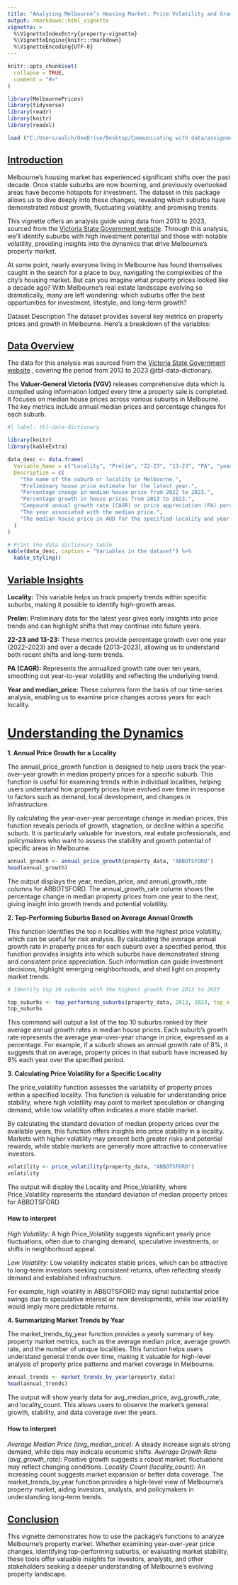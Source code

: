 ```yaml
---
title: "Analyzing Melbourne’s Housing Market: Price Volatility and Growth Trends (2013-2023)"
output: rmarkdown::html_vignette
vignette: >
  %\VignetteIndexEntry{property-vignette}
  %\VignetteEngine{knitr::rmarkdown}
  %\VignetteEncoding{UTF-8}
---
```


```r
knitr::opts_chunk$set(
  collapse = TRUE,
  comment = "#>"
)
```

```r
library(MelbournePrices)
library(tidyverse)
library(readr)
library(knitr)
library(readxl)
```

```r
load ("C:/Users/aalch/OneDrive/Desktop/Communicating with data/assignment-4-packages-and-shiny-apps-Saumya6915/data/property_data_wide.rda")

```


## <u> Introduction </u>

Melbourne's housing market has experienced significant shifts over the past decade. Once stable suburbs are now booming, and previously overlooked areas have become hotspots for investment. The dataset in this package allows us to dive deeply into these changes, revealing which suburbs have demonstrated robust growth, fluctuating volatility, and promising trends.

This vignette offers an analysis guide using data from 2013 to 2023, sourced from the [Victoria State Government website](https://www.land.vic.gov.au/valuations/resources-and-reports/property-sales-statistics). Through this analysis, we’ll identify suburbs with high investment potential and those with notable volatility, providing insights into the dynamics that drive Melbourne’s property market.

At some point, nearly everyone living in Melbourne has found themselves caught in the search for a place to buy, navigating the complexities of the city's housing market. But can you imagine what property prices looked like a decade ago? With Melbourne's real estate landscape evolving so dramatically, many are left wondering: which suburbs offer the best opportunities for investment, lifestyle, and long-term growth?

Dataset Description
The dataset provides several key metrics on property prices and growth in Melbourne. Here’s a breakdown of the variables:

## <u>Data Overview</u>

The data for this analysis was sourced from the [Victoria State Government website](https://www.land.vic.gov.au/valuations/resources-and-reports/property-sales-statistics) , covering the period from 2013 to 2023 @tbl-data-dictionary. 

The **Valuer-General Victoria (VGV)** releases comprehensive data which is compiled using information lodged every time a property sale is completed. It focuses on median house prices across various suburbs in Melbourne. The key metrics include annual median prices and percentage changes for each suburb.


```r
#| label: tbl-data-dictionary

library(knitr)
library(kableExtra)

data_desc <- data.frame(
  Variable_Name = c("Locality", "Prelim", "22-23", "13-23", "PA", "year", "median_price"),
  Description = c(
    "The name of the suburb or locality in Melbourne.",
    "Preliminary house price estimate for the latest year.",
    "Percentage change in median house price from 2022 to 2023.",
    "Percentage growth in house prices from 2013 to 2023.",
    "Compound annual growth rate (CAGR) or price appreciation (PA) percentage.",
    "The year associated with the median price.",
    "The median house price in AUD for the specified locality and year."
  )
)

# Print the data dictionary table
kable(data_desc, caption = "Variables in the dataset") %>%
  kable_styling()

```

## <u>Variable Insights</u>

**Locality:** This variable helps us track property trends within specific suburbs, making it possible to identify high-growth areas.

**Prelim:** Preliminary data for the latest year gives early insights into price trends and can highlight shifts that may continue into future years.

**22-23 and 13-23:** These metrics provide percentage growth over one year (2022–2023) and over a decade (2013–2023), allowing us to understand both recent shifts and long-term trends.

**PA (CAGR):** Represents the annualized growth rate over ten years, smoothing out year-to-year volatility and reflecting the underlying trend.

**Year and median_price:** These columns form the basis of our time-series analysis, enabling us to examine price changes across years for each locality.

# <u>Understanding the Dynamics</u>

**1. Annual Price Growth for a Locality**

The annual_price_growth function is designed to help users track the year-over-year growth in median property prices for a specific suburb. This function is useful for examining trends within individual localities, helping users understand how property prices have evolved over time in response to factors such as demand, local development, and changes in infrastructure.

By calculating the year-over-year percentage change in median prices, this function reveals periods of growth, stagnation, or decline within a specific suburb. It is particularly valuable for investors, real estate professionals, and policymakers who want to assess the stability and growth potential of specific areas in Melbourne.

```r
annual_growth <- annual_price_growth(property_data, "ABBOTSFORD")
head(annual_growth)
```

The output displays the year, median_price, and annual_growth_rate columns for ABBOTSFORD. The annual_growth_rate column shows the percentage change in median property prices from one year to the next, giving insight into growth trends and potential volatility.

**2. Top-Performing Suburbs Based on Average Annual Growth **

This function identifies the top n localities with the highest price volatility, which can be useful for risk analysis. By calculating the average annual growth rate in property prices for each suburb over a specified period, this function provides insights into which suburbs have demonstrated strong and consistent price appreciation. Such information can guide investment decisions, highlight emerging neighborhoods, and shed light on property market trends.

```r
# Identify top 10 suburbs with the highest growth from 2013 to 2023

top_suburbs <- top_performing_suburbs(property_data, 2013, 2023, top_n = 10)
top_suburbs
```

This command will output a list of the top 10 suburbs ranked by their average annual growth rates in median house prices. Each suburb's growth rate represents the average year-over-year change in price, expressed as a percentage. For example, if a suburb shows an annual growth rate of 8%, it suggests that on average, property prices in that suburb have increased by 8% each year over the specified period.

**3. Calculating Price Volatility for a Specific Locality **

The price_volatility function assesses the variability of property prices within a specified locality. This function is valuable for understanding price stability, where high volatility may point to market speculation or changing demand, while low volatility often indicates a more stable market.

By calculating the standard deviation of median property prices over the available years, this function offers insights into price stability in a locality. Markets with higher volatility may present both greater risks and potential rewards, while stable markets are generally more attractive to conservative investors.

```r
volatility <- price_volatility(property_data, "ABBOTSFORD")
volatility
```

The output will display the Locality and Price_Volatility, where Price_Volatility represents the standard deviation of median property prices for ABBOTSFORD.

#### How to interpret   

*High Volatility:* A high Price_Volatility suggests significant yearly price fluctuations, often due to changing demand, speculative investments, or shifts in neighborhood appeal.

*Low Volatility:* Low volatility indicates stable prices, which can be attractive to long-term investors seeking consistent returns, often reflecting steady demand and established infrastructure.

For example, high volatility in ABBOTSFORD may signal substantial price swings due to speculative interest or new developments, while low volatility would imply more predictable returns.


**4. Summarizing Market Trends by Year **

The market_trends_by_year function provides a yearly summary of key property market metrics, such as the average median price, average growth rate, and the number of unique localities. This function helps users understand general trends over time, making it valuable for high-level analysis of property price patterns and market coverage in Melbourne.

```r
annual_trends <- market_trends_by_year(property_data)
head(annual_trends)
```

The output will show yearly data for avg_median_price, avg_growth_rate, and locality_count. This allows users to observe the market’s general growth, stability, and data coverage over the years.

#### How to interpret

*Average Median Price (avg_median_price):* A steady increase signals strong demand, while dips may indicate economic shifts.
*Average Growth Rate (avg_growth_rate):* Positive growth suggests a robust market; fluctuations may reflect changing conditions.
*Locality Count (locality_count):* An increasing count suggests market expansion or better data coverage.
The market_trends_by_year function provides a high-level view of Melbourne’s property market, aiding investors, analysts, and policymakers in understanding long-term trends.


## <u> Conclusion </u>

This vignette demonstrates how to use the package’s functions to analyze Melbourne’s property market. Whether examining year-over-year price changes, identifying top-performing suburbs, or evaluating market stability, these tools offer valuable insights for investors, analysts, and other stakeholders seeking a deeper understanding of Melbourne’s evolving property landscape.





